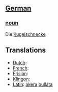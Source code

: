 ==[[German]]==
===[[noun]]===

Die [[Kugel]][[schnecke]]

==Translations==
*[[Dutch]]: [[]]
*[[French]]: [[]]
*[[Frisian]]: [[]]
*[[Klingon]]: [[]]
*[[Latin]]: [[akera]] [[bullata]]